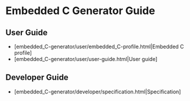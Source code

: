 <!--
    Copyright (c) 2015 Spacebel SA.
    All rights reserved. This program and the accompanying materials
    are made available under the terms of the Eclipse Public License v1.0
    which accompanies this distribution, and is available at
    http://www.eclipse.org/legal/epl-v10.html

    Contributors:
        Johan Hardy (Spacebel) - initial API and implementation
-->
= Embedded C Generator Guide =

== User Guide ==

* [embedded_C-generator/user/embedded_C-profile.html|Embedded C profile]
* [embedded_C-generator/user/user-guide.html|User guide]

== Developer Guide ==

* [embedded_C-generator/developer/specification.html|Specification]
